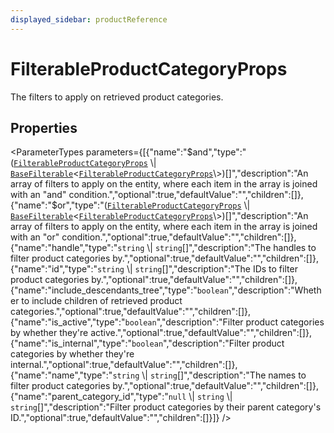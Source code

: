 ```yaml
---
displayed_sidebar: productReference
---
```



# FilterableProductCategoryProps

The filters to apply on retrieved product categories.

## Properties

<ParameterTypes parameters={[{"name":"$and","type":"([`FilterableProductCategoryProps`](FilterableProductCategoryProps.mdx) \\| [`BaseFilterable`](BaseFilterable.mdx)<[`FilterableProductCategoryProps`](FilterableProductCategoryProps.mdx)\\>)[]","description":"An array of filters to apply on the entity, where each item in the array is joined with an \"and\" condition.","optional":true,"defaultValue":"","children":[]},{"name":"$or","type":"([`FilterableProductCategoryProps`](FilterableProductCategoryProps.mdx) \\| [`BaseFilterable`](BaseFilterable.mdx)<[`FilterableProductCategoryProps`](FilterableProductCategoryProps.mdx)\\>)[]","description":"An array of filters to apply on the entity, where each item in the array is joined with an \"or\" condition.","optional":true,"defaultValue":"","children":[]},{"name":"handle","type":"`string` \\| `string`[]","description":"The handles to filter product categories by.","optional":true,"defaultValue":"","children":[]},{"name":"id","type":"`string` \\| `string`[]","description":"The IDs to filter product categories by.","optional":true,"defaultValue":"","children":[]},{"name":"include_descendants_tree","type":"`boolean`","description":"Whether to include children of retrieved product categories.","optional":true,"defaultValue":"","children":[]},{"name":"is_active","type":"`boolean`","description":"Filter product categories by whether they're active.","optional":true,"defaultValue":"","children":[]},{"name":"is_internal","type":"`boolean`","description":"Filter product categories by whether they're internal.","optional":true,"defaultValue":"","children":[]},{"name":"name","type":"`string` \\| `string`[]","description":"The names to filter product categories by.","optional":true,"defaultValue":"","children":[]},{"name":"parent_category_id","type":"``null`` \\| `string` \\| `string`[]","description":"Filter product categories by their parent category's ID.","optional":true,"defaultValue":"","children":[]}]} />
